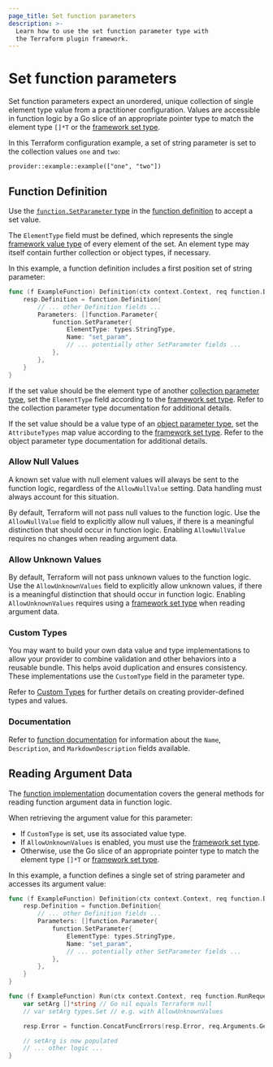 ```yaml
---
page_title: Set function parameters
description: >-
  Learn how to use the set function parameter type with
  the Terraform plugin framework.
---
```


# Set function parameters

Set function parameters expect an unordered, unique collection of single element type value from a practitioner configuration. Values are accessible in function logic by a Go slice of an appropriate pointer type to match the element type `[]*T` or the [framework set type](/terraform/plugin/framework/handling-data/types/set).

In this Terraform configuration example, a set of string parameter is set to the collection values `one` and `two`:

```hcl
provider::example::example(["one", "two"])
```

## Function Definition

Use the [`function.SetParameter` type](https://pkg.go.dev/github.com/hashicorp/terraform-plugin-framework/function#SetParameter) in the [function definition](/terraform/plugin/framework/functions/implementation#definition-method) to accept a set value.

The `ElementType` field must be defined, which represents the single [framework value type](/terraform/plugin/framework/handling-data/types) of every element of the set. An element type may itself contain further collection or object types, if necessary.

In this example, a function definition includes a first position set of string parameter:

```go
func (f ExampleFunction) Definition(ctx context.Context, req function.DefinitionRequest, resp *function.DefinitionResponse) {
    resp.Definition = function.Definition{
        // ... other Definition fields ...
        Parameters: []function.Parameter{
            function.SetParameter{
                ElementType: types.StringType,
                Name: "set_param",
                // ... potentially other SetParameter fields ...
            },
        },
    }
}
```

If the set value should be the element type of another [collection parameter type](/terraform/plugin/framework/functions/parameters#collection-parameter-types), set the `ElementType` field according to the [framework set type](/terraform/plugin/framework/handling-data/types/set). Refer to the collection parameter type documentation for additional details.

If the set value should be a value type of an [object parameter type](/terraform/plugin/framework/functions/parameters#object-parameter-type), set the `AttributeTypes` map value according to the [framework set type](/terraform/plugin/framework/handling-data/types/set). Refer to the object parameter type documentation for additional details.

### Allow Null Values

<Highlight>

A known set value with null element values will always be sent to the function logic, regardless of the `AllowNullValue` setting. Data handling must always account for this situation.

</Highlight>

By default, Terraform will not pass null values to the function logic. Use the `AllowNullValue` field to explicitly allow null values, if there is a meaningful distinction that should occur in function logic. Enabling `AllowNullValue` requires no changes when reading argument data.

### Allow Unknown Values

By default, Terraform will not pass unknown values to the function logic. Use the `AllowUnknownValues` field to explicitly allow unknown values, if there is a meaningful distinction that should occur in function logic. Enabling `AllowUnknownValues` requires using a [framework set type](/terraform/plugin/framework/handling-data/types/set) when reading argument data.

### Custom Types

You may want to build your own data value and type implementations to allow your provider to combine validation and other behaviors into a reusable bundle. This helps avoid duplication and ensures consistency. These implementations use the `CustomType` field in the parameter type.

Refer to [Custom Types](/terraform/plugin/framework/handling-data/types/custom) for further details on creating provider-defined types and values.

### Documentation

Refer to [function documentation](/terraform/plugin/framework/functions/documentation) for information about the `Name`, `Description`, and `MarkdownDescription` fields available.

## Reading Argument Data

The [function implementation](/terraform/plugin/framework/functions/implementation) documentation covers the general methods for reading function argument data in function logic.

When retrieving the argument value for this parameter:

* If `CustomType` is set, use its associated value type.
* If `AllowUnknownValues` is enabled, you must use the [framework set type](/terraform/plugin/framework/handling-data/types/set).
* Otherwise, use the Go slice of an appropriate pointer type to match the element type `[]*T` or [framework set type](/terraform/plugin/framework/handling-data/types/set).

In this example, a function defines a single set of string parameter and accesses its argument value:

```go
func (f ExampleFunction) Definition(ctx context.Context, req function.DefinitionRequest, resp *function.DefinitionResponse) {
    resp.Definition = function.Definition{
        // ... other Definition fields ...
        Parameters: []function.Parameter{
            function.SetParameter{
                ElementType: types.StringType,
                Name: "set_param",
                // ... potentially other SetParameter fields ...
            },
        },
    }
}

func (f ExampleFunction) Run(ctx context.Context, req function.RunRequest, resp *function.RunResponse) {
    var setArg []*string // Go nil equals Terraform null
    // var setArg types.Set // e.g. with AllowUnknownValues

    resp.Error = function.ConcatFuncErrors(resp.Error, req.Arguments.Get(ctx, &setArg))

    // setArg is now populated
    // ... other logic ...
}
```
